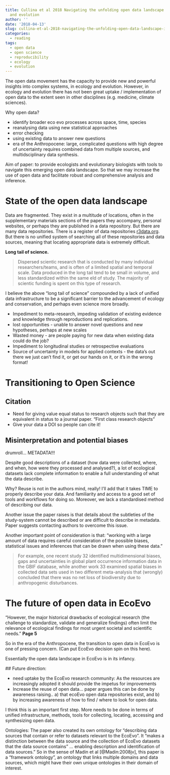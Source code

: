 ```yaml
---
title: Cullina et al 2018 Navigating the unfolding open data landscape in ecology
  and evolution
author: ''
date: '2018-04-13'
slug: cullina-et-al-2018-navigating-the-unfolding-open-data-landscape-in-ecology-and-evolution
categories:
  - reading
tags:
  - open data
  - open science
  - reproducibility
  - ecology
  - evolution
---
```


The open data movement has the capacity to provide new and powerful insights into complex systems, in ecology and evolution. However, in ecology and evolution there has not been great uptake / implementation of open data to the extent seen in other disciplines (e.g. medicine, climate sciences).

Why open data?

- identify broader eco evo processes across space, time, species
- reanalysing data using new statistical approaches
- error checking
- using existing data to answer new questions
- era of the Anthropocene: large, complicated questions with high degree of uncertainty requires combined data from multiple sources, and multidsciplinary data synthesis.

Aim of paper: to provide ecologists and evolutionary biologists with tools to navigate this emerging open data landscape.
So that we may increase the use of open data and facilitate robust and comprehensive analysis and inference.

# State of the open data landscape

Data are fragmented. They exist in a multitude of locations, often in the supplementary materials sections of the papers they accompany, personal websites, or perhaps they are published in a data repository. But there are many data repositories. There is a register of data repositories [r3data.org](r3data.org). But there is no unified system of searching all of these repositories and data sources, meaning that locating appropriate data is extremely difficult.

**Long tail of science.** 

> Dispersed scientic research that is conducted by many individual researchers/teams, and is often of a limited spatial and temporal scale. Data produced in the long tail tend to be small in volume, and less standardized within the same  eld of study. The majority of scientic funding is spent on this type of research.

I believe the above "long tail of science" compounded by a lack of unified data infrastructure to be a significant barrier to the advancement of ecology and conservation, and perhaps even science more broadly.

- Impediment to meta-research, impeding validation of existing evidence and knowledge through reproductions and replications.
- lost opportunities - unable to answer novel questions and new hypotheses, perhaps at new scales
- Wasted money - are people paying for new data when existing data could do the job?
- Impediment to longitudinal studies or retrospective evaluations
- Source of uncertainty in models for applied contexts - the data's out there we just can't find it, or get our hands on it, or it's in the wrong format!

# Transitioning to Open Science

## Citation

- Need for giving value equal status to research objects such that they are equivalent in status to a journal paper. "First class research objects"
- Give your data a DOI so people can cite it!


## Misinterpretation and potential biases

drumroll... METADATA!!!

Despite good descriptions of a dataset (how data were collected, where, and when, how were they processed and analysed?), a lot of ecological datasets lack complete information to enable a full understanding of what the data describe.

Why? Reuse is not in the authors mind, really! I'll add that it takes TIME to properly describe your data. And familiarity and access to a good set of tools and workflows for doing so. Moreover, we lack a standardised method of describing our data.

Another issue the paper raises is that details about the subtleties of the study-system cannot be described or are difficult to describe in metadata. Paper suggests contacting authors to overcome this issue.

Another important point of consideration is that: "working with a large amount of data requires careful consideration of the possible biases, statistical issues and inferences that can be drawn when using these data." 

> For example, one recent study 32 identified multidimensional biases, gaps and uncertainties in global plant occurrence information data in the GBIF database, while another work 33 examined spatial biases in collected data sets used in two different meta-analysis that (wrongly) concluded that there was no net loss of biodiversity due to anthropogenic 
disturbances.

# The future of open data in EcoEvo

"However, the major historical drawbacks of ecological research (the challenge to standardize, validate and generalize findings) often limit the relevance of ecological findings for most urgent societal and scientific needs." **Page 5**

So in the era of the Anthropocene, the transition to open data in EcoEvo is one of pressing concern.
 (Can put EcoEvo decision spin on this here).
 
 Essentially the open data landscape in EcoEvo is in its infancy.
 
 ## Future direction:
 
 - need uptake by the EcoEvo research community: As the resources are increasingly adopted it should provide the impetus for improvements
 - Increase the reuse of open data... paper argues this can be done by awareness raising.. a) that ecoEvo open data repositories exist, and b) by increasing awareness of how to find / where to look for open data.
 
 I think this is an important first step. More needs to be done in terms of unified infrastructure, methods, tools for collecting, locating, accessing and synthesizing open data.

Ontologies: The paper also created its own ontology for "describing data sources that contain or refer to datasets relevant to the EcoEvo". It "makes a distinction between the data source and the collection of EcoEvo datasets that the data source contains" ... enabling description and identification of data sources." So in the sense of Madin et al [@Madin:2008jv], this paper is a "framework ontology", an ontology that links multiple domains and data sources, which might have their own unique ontologies in their domain of interest.
